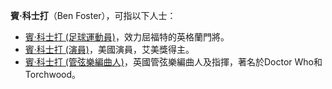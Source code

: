 '''賓·科士打'''（Ben Foster），可指以下人士：
* [[賓·科士打_(足球運動員)|賓·科士打 (足球運動員)]]，效力屈福特的英格蘭門將。
* [[賓·科士打_(演員)|賓·科士打 (演員)]]，美國演員，艾美獎得主。
* [[賓·科士打_(管弦樂編曲人)|賓·科士打 (管弦樂編曲人)]]，英國管弦樂編曲人及指揮，著名於Doctor Who和Torchwood。

{{Disambiguation|B|Cat=四字人名译名消歧义}}